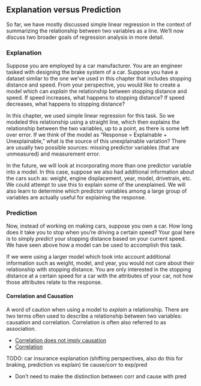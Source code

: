 
## Explanation versus Prediction

So far, we have mostly discussed simple linear regression in the context of summarizing the relationship between two variables as a line. We'll now discuss two broader goals of regression analysis in more detail.

### Explanation

Suppose you are employed by a car manufacturer. You are an engineer tasked with designing the brake system of a car. Suppose you have a dataset similar to the one we've used in this chapter that includes stopping distance and speed. From your perspective, you would like to create a model which can *explain* the relationship between stopping distance and speed. If speed increases, what happens to stopping distance? If speed decreases, what happens to stopping distance?

In this chapter, we used simple linear regression for this task. So we modeled this relationship using a straight line, which then explains the relationship between the two variables, up to a point, as there is some left over error. If we think of the model as "Response = Explainable + Unexplainable," what is the source of this unexplainable variation? There are usually two possible sources: missing predictor variables (that are unmeasured) and measurement error.

In the future, we will look at incorporating more than one predictor variable into a model. In this case, suppose we also had additional information about the cars such as: weight, engine displacement, year, model, drivetrain, etc. We could attempt to use this to explain some of the unexplained. We will also learn to determine which predictor variables among a large group of variables are actually useful for explaining the response.

### Prediction

Now, instead of working on making cars, suppose you own a car. How long does it take you to stop when you're driving a certain speed? Your goal here is to simply *predict* your stopping distance based on your current speed. We have seen above how a model can be used to accomplish this task.

If we were using a larger model which took into account additional information such as weight, model, and year, you would not care about their relationship with stopping distance. You are only interested in the stopping distance at a certain speed for a car with the attributes of your car, not how those attributes relate to the response.

#### Correlation and Causation

A word of caution when using a model to *explain* a relationship. There are two terms often used to describe a relationship between two variables: causation and correlation. Correlation is often also referred to as association.

- [Correlation does not imply causation](Correlation does not imply causation)
- [Correlation](https://xkcd.com/552/)

TODO: car insurance explanation (shifting perspectives, also do this for braking, prediction vs explain) tie cause/corr to exp/pred

- Don't need to make the distinction between corr and cause with pred
